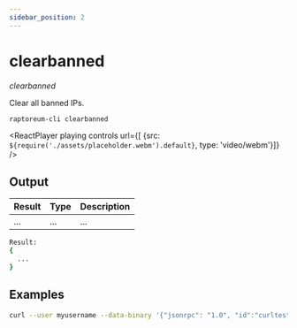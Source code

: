 ```yaml
---
sidebar_position: 2
---
```


# clearbanned

*clearbanned*

Clear all banned IPs.

`raptoreum-cli clearbanned `

<ReactPlayer playing controls url={[
    {src: `${require('./assets/placeholder.webm').default}`, type: 'video/webm'}]} />

## Output

| Result | Type | Description |
|--|--|--|
| ... | ... | ... |

```bash
Result:
{
  ...
}
```

## Examples

```bash
curl --user myusername --data-binary '{"jsonrpc": "1.0", "id":"curltest", "method": "clearbanned", "params": [] }' -H 'content-type: text/plain;' http://127.0.0.1:9998/
```
